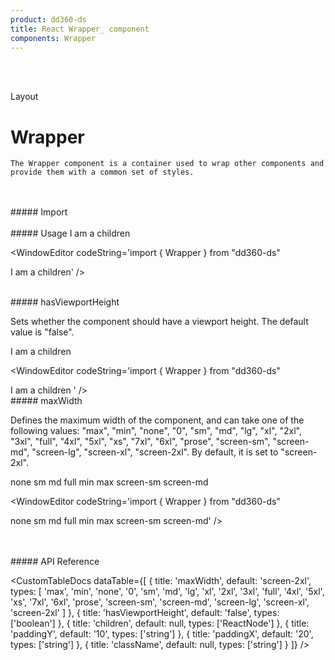 ```yaml
---
product: dd360-ds
title: React Wrapper_ component
components: Wrapper
---
```


<br />
<br />

<Label>Layout</Label>

# <span name="floating-nav">Wrapper</span>

    The Wrapper component is a container used to wrap other components and provide them with a common set of styles.

<br />
<br />
##### <span name="floating-nav">Import</span>

<WindowEditor codeString="import { Wrapper } from 'dd360-ds'" />
<WindowEditor codeString="import Wrapper from 'dd360-ds/Wrapper'" />

<br />
<br />
##### <span name="floating-nav">Usage</span>

<ContainerComponentDoc>
    <Wrapper className="bg-blue-500">I am a children</Wrapper>
</ContainerComponentDoc>

<WindowEditor codeString='import { Wrapper } from "dd360-ds"

<Wrapper className="bg-blue-500">I am a children</Wrapper>' />

<br />
##### <span name="floating-nav">hasViewportHeight</span>

Sets whether the component should have a viewport height. The default value is "false".

<ContainerComponentDoc>
    <Wrapper className="bg-blue-500" hasViewportHeight>
        I am a children
    </Wrapper>
</ContainerComponentDoc>

<WindowEditor codeString='import { Wrapper } from "dd360-ds"

<Wrapper hasViewportHeight className="bg-blue-500">
    I am a children
</Wrapper>
' />

<br />
##### <span name="floating-nav">maxWidth</span>

Defines the maximum width of the component, and can take one of the following values: "max", "min", "none", "0", "sm", "md", "lg", "xl", "2xl", "3xl", "full",
"4xl", "5xl", "xs", "7xl", "6xl", "prose", "screen-sm", "screen-md", "screen-lg", "screen-xl", "screen-2xl". By default, it is set to "screen-2xl".

<ContainerComponentDoc>
    <Wrapper maxWidth="none" className="bg-blue-500 mb-2">
        none
    </Wrapper>
    <Wrapper maxWidth="sm" className="bg-blue-500 mb-2">
        sm
    </Wrapper>
    <Wrapper maxWidth="md" className="bg-blue-500 mb-2">
        md
    </Wrapper>
    <Wrapper maxWidth="full" className="bg-blue-500 mb-2">
        full
    </Wrapper>
    <Wrapper maxWidth="min" className="bg-blue-500 mb-2">
        min
    </Wrapper>
    <Wrapper maxWidth="max" className="bg-blue-500 mb-2">
        max
    </Wrapper>
    <Wrapper maxWidth="screen-sm" className="bg-blue-500 mb-2">
        screen-sm
    </Wrapper>
    <Wrapper maxWidth="screen-md" className="bg-blue-500 mb-2">
        screen-md
    </Wrapper>
</ContainerComponentDoc>

<WindowEditor codeString='import { Wrapper } from "dd360-ds"

<Wrapper maxWidth="none">none</Wrapper>
<Wrapper maxWidth="sm">sm</Wrapper>
<Wrapper maxWidth="md">md</Wrapper>
<Wrapper maxWidth="full">full</Wrapper>
<Wrapper maxWidth="min">min</Wrapper>
<Wrapper maxWidth="max">max</Wrapper>
<Wrapper maxWidth="screen-sm">screen-sm</Wrapper>
<Wrapper maxWidth="screen-md">screen-md</Wrapper>' />

<br />
<br />
##### <span name="floating-nav">API Reference</span>

<CustomTableDocs
    dataTable={[
        {
            title: 'maxWidth',
            default: 'screen-2xl',
            types: [
                'max',
                'min',
                'none',
                '0',
                'sm',
                'md',
                'lg',
                'xl',
                '2xl',
                '3xl',
                'full',
                '4xl',
                '5xl',
                'xs',
                '7xl',
                '6xl',
                'prose',
                'screen-sm',
                'screen-md',
                'screen-lg',
                'screen-xl',
                'screen-2xl'
            ]
        },
        { title: 'hasViewportHeight', default: 'false', types: ['boolean'] },
        { title: 'children', default: null, types: ['ReactNode'] },
        { title: 'paddingY', default: '10', types: ['string'] },
        { title: 'paddingX', default: '20', types: ['string'] },
        { title: 'className', default: null, types: ['string'] }
    ]}
/>

<BackAndForwardController />